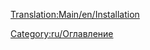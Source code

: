 [[Translation:Main/en/Installation]]
{{en/-}}{{en/Bilingual box| Ru
| Коллекция страниц, которая помогает установке OpenTTD.
| Collection of pages that aid installation of OpenTTD.}}


[[Category:ru/Оглавление]]